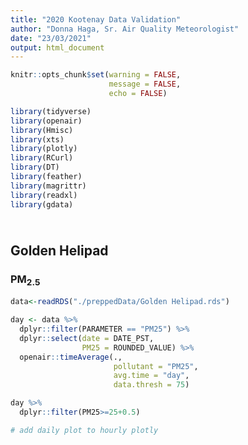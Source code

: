 ```yaml
---
title: "2020 Kootenay Data Validation"
author: "Donna Haga, Sr. Air Quality Meteorologist"
date: "23/03/2021"
output: html_document
---
```


```r
knitr::opts_chunk$set(warning = FALSE,
                      message = FALSE,
                      echo = FALSE)

library(tidyverse)
library(openair)
library(Hmisc)
library(xts)
library(plotly)
library(RCurl)
library(DT)
library(feather)
library(magrittr)
library(readxl)
library(gdata)



```

# {.tabset}

## Golden Helipad

### PM~2.5~

```r
data<-readRDS("./preppedData/Golden Helipad.rds")

day <- data %>%
  dplyr::filter(PARAMETER == "PM25") %>%
  dplyr::select(date = DATE_PST,
                PM25 = ROUNDED_VALUE) %>%
  openair::timeAverage(.,
                       pollutant = "PM25",
                       avg.time = "day",
                       data.thresh = 75)

day %>%
  dplyr::filter(PM25>=25+0.5)

# add daily plot to hourly plotly

```

